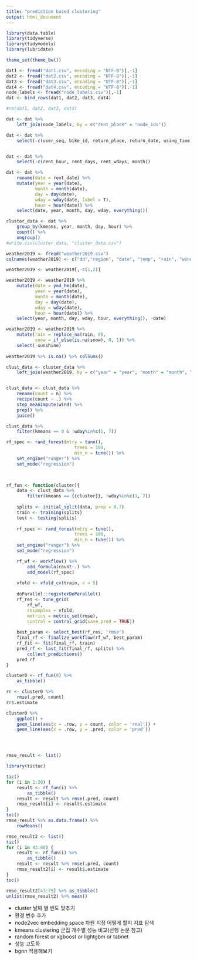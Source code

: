 ```yaml
---
title: "prediction based clustering"
output: html_document
---
```





```r
library(data.table)
library(tidyverse)
library(tidymodels)
library(lubridate)

theme_set(theme_bw())
```


```r
dat1 <- fread("dat1.csv", encoding = "UTF-8")[,-1]
dat2 <- fread("dat2.csv", encoding = "UTF-8")[,-1]
dat3 <- fread("dat3.csv", encoding = "UTF-8")[,-1]
dat4 <- fread("dat4.csv", encoding = "UTF-8")[,-1]
node_labels <- fread("node_labels.csv")[,-1]
dat <- bind_rows(dat1, dat2, dat3, dat4)

#rm(dat1, dat2, dat3, dat4)
```


```r
dat <- dat %>% 
    left_join(node_labels, by = c("rent_place" = "node_ids"))
```

```r
dat <- dat %>% 
    select(-c(user_seq, bike_id, return_place, return_date, using_time, return_hour, return_day, return_wdays, region))


dat <- dat %>% 
    select(-c(rent_hour, rent_days, rent_wdays, month))

dat <- dat %>% 
    rename(date = rent_date) %>% 
    mutate(year = year(date), 
           month = month(date), 
           day = day(date),
           wday = wday(date, label = T), 
           hour = hour(date)) %>% 
    select(date, year, month, day, wday, everything())
```


```r
cluster_data <- dat %>% 
    group_by(kmeans, year, month, day, hour) %>% 
    count() %>% 
    ungroup()
#write.csv(cluster_data, "cluster_data.csv")
```


```r
weather2019 <- fread("weather2019.csv")
colnames(weather2019) <- c("dd","region", "date", "temp", "rain", "wind", "humidity", "sunshine", "snow", "visibility")

weather2019 <- weather2019[,-c(1,2)]

weather2019 <- weather2019 %>% 
    mutate(date = ymd_hm(date), 
           year = year(date), 
           month = month(date), 
           day = day(date), 
           wday = wday(date), 
           hour = hour(date)) %>% 
    select(year, month, day, wday, hour, everything(), -date)

```



```r
weather2019 <- weather2019 %>% 
    mutate(rain = replace_na(rain, 0), 
           snow = if_else(is.na(snow), 0, 1)) %>% 
    select(-sunshine)
    
weather2019 %>% is.na() %>% colSums()

```

```r
clust_data <- cluster_data %>% 
    left_join(weather2019, by = c("year" = "year", "month" = "month", "day" = "day", "hour" = "hour"))


clust_data <- clust_data %>% 
    rename(count = n) %>% 
    recipe(count ~ .) %>% 
    step_meanimpute(wind) %>% 
    prep() %>% 
    juice()

```
```r
clust_data %>% 
    filter(kmeans == 0 & !wday%in%c(1, 7))
```


```r

rf_spec <- rand_forest(mtry = tune(), 
                          trees = 100, 
                          min_n = tune()) %>%  
    set_engine("ranger") %>%
    set_mode("regression")
    


rf_fun <- function(cluster){
    data <- clust_data %>% 
        filter(kmeans == {{cluster}}, !wday%in%c(1, 7))
    
    splits <- initial_split(data, prop = 0.7)
    train <- training(splits)
    test <- testing(splits)
    
    rf_spec <- rand_forest(mtry = tune(), 
                          trees = 100, 
                          min_n = tune()) %>%  
    set_engine("ranger") %>%
    set_mode("regression")

    rf_wf <- workflow() %>% 
        add_formula(count~.) %>% 
        add_model(rf_spec)
    
    vfold <- vfold_cv(train, v = 5)
    
    doParallel::registerDoParallel()
    rf_res <- tune_grid(
        rf_wf, 
        resamples = vfold, 
        metrics = metric_set(rmse), 
        control = control_grid(save_pred = TRUE))
    
    best_param <- select_best(rf_res, 'rmse')
    final_rf <- finalize_workflow(rf_wf, best_param)
    rf_fit <- fit(final_rf, train)
    pred_rf <- last_fit(final_rf, splits) %>% 
        collect_predictions()
    pred_rf
}

cluster0 <- rf_fun(0) %>% 
    as_tibble()

rr <- cluster0 %>% 
    rmse(.pred, count)
rr$.estimate

cluster0 %>% 
    ggplot() + 
    geom_line(aes(x = .row, y = count, color = 'real')) + 
    geom_line(aes(x = .row, y = .pred, color = 'pred'))




rmse_result <- list()

library(tictoc)

tic()
for (i in 1:20) {
    result <- rf_fun(i) %>% 
        as_tibble()
    result <- result %>% rmse(.pred, count)
    rmse_result[i] <- result$.estimate
}
toc()
rmse_result %>% as.data.frame() %>% 
    rowMeans()

rmse_result2 <- list()
tic()
for (i in 43:80) {
    result <- rf_fun(i) %>% 
        as_tibble()
    result <- result %>% rmse(.pred, count)
    rmse_result2[i] <- result$.estimate
}
toc()

rmse_result2[43:79] %>% as_tibble()
unlist(rmse_result2) %>% mean()

```


-   cluster 날짜 별 빈도 맞추기 
-   환경 변수 추가 
-   node2vec embedding space 차원 지정 어떻게 할지 지표 탐색 
-   kmeans clustering 군집 개수별 성능 비교(선행 논문 참고)
-   random forest or xgboost or lightgbm or tabnet 
-   성능 고도화 
-   bgnn 적용해보기 


